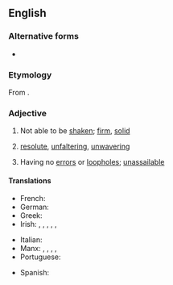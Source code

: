 ==English==

===Alternative forms===
* {{alter|en|unshakeable}}

===Etymology===
From {{af|en|un-|shake|-able}}.

===Adjective===
{{en-adj}}

# Not able to be [[shaken]]; [[firm]], [[solid]]
#: {{ant|en|shakable}}
# [[resolute]], [[unfaltering]], [[unwavering]]
# {{lb|en|figuratively}} Having no [[error]]s or [[loophole]]s; [[unassailable]]

====Translations====
{{trans-top|not able to be shaken}}
* French: {{t+|fr|inébranlable}}
* German: {{t+|de|unerschütterlich}}
* Greek: {{t+|el|ακατάλυτος}}
* Irish: {{t|ga|daingean}}, {{t|ga|diongbháilte}}, {{t|ga|docht}}, {{t|ga|dochorraithe}}, {{t|ga|dobhogtha}}, {{t|ga|dochumhscaithe}}
{{trans-mid}}
* Italian: {{t+|it|incrollabile}}
* Manx: {{t|gv|neuchorragh}}, {{t|gv|do-leaystey}}, {{t|gv|do-chraa}}, {{t|gv|do-voirey}} {{qualifier|of person}}, {{t|gv|do-heiy}} {{qualifier|of person}}
* Portuguese: {{t+|pt|inabalável}}
{{trans-bottom}}

{{trans-top|not able to be shaken}}
* Spanish: {{t|es|inquebrantable}}
{{trans-mid}}
{{trans-bottom}}